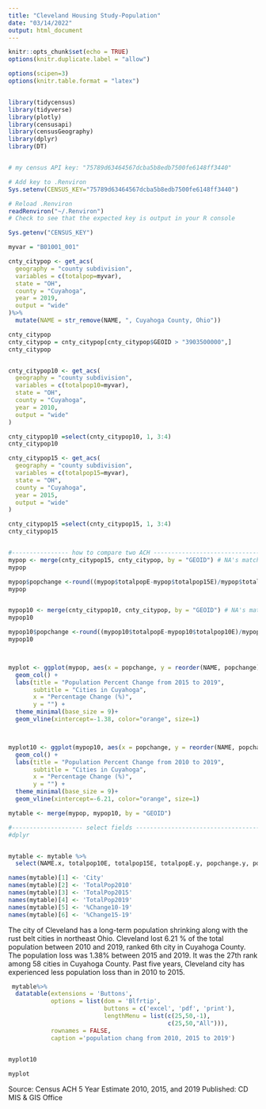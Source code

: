 ```yaml
---
title: "Cleveland Housing Study-Population"
date: "03/14/2022"
output: html_document
---
```


```r
knitr::opts_chunk$set(echo = TRUE)
options(knitr.duplicate.label = "allow")

options(scipen=3)
options(knitr.table.format = "latex")


library(tidycensus)
library(tidyverse)
library(plotly)
library(censusapi)
library(censusGeography)
library(dplyr)
library(DT)


# my census API key: "75789d63464567dcba5b8edb7500fe6148ff3440"

# Add key to .Renviron
Sys.setenv(CENSUS_KEY="75789d63464567dcba5b8edb7500fe6148ff3440")

# Reload .Renviron
readRenviron("~/.Renviron")
# Check to see that the expected key is output in your R console

Sys.getenv("CENSUS_KEY")

myvar = "B01001_001"

cnty_citypop <- get_acs(
  geography = "county subdivision", 
  variables = c(totalpop=myvar), 
  state = "OH", 
  county = "Cuyahoga",
  year = 2019,
  output = "wide"
)%>%
  mutate(NAME = str_remove(NAME, ", Cuyahoga County, Ohio"))

cnty_citypop
cnty_citypop = cnty_citypop[cnty_citypop$GEOID > "3903500000",]
cnty_citypop


cnty_citypop10 <- get_acs(
  geography = "county subdivision", 
  variables = c(totalpop10=myvar), 
  state = "OH", 
  county = "Cuyahoga",
  year = 2010,
  output = "wide"
)

cnty_citypop10 =select(cnty_citypop10, 1, 3:4)
cnty_citypop10

cnty_citypop15 <- get_acs(
  geography = "county subdivision", 
  variables = c(totalpop15=myvar), 
  state = "OH", 
  county = "Cuyahoga",
  year = 2015,
  output = "wide"
)

cnty_citypop15 =select(cnty_citypop15, 1, 3:4)
cnty_citypop15


#---------------- how to compare two ACH --------------------------------------------------
mypop <- merge(cnty_citypop15, cnty_citypop, by = "GEOID") # NA's match, so 6 rows
mypop

mypop$popchange <-round((mypop$totalpopE-mypop$totalpop15E)/mypop$totalpopE * 100, 2)
mypop


mypop10 <- merge(cnty_citypop10, cnty_citypop, by = "GEOID") # NA's match, so 6 rows
mypop10

mypop10$popchange <-round((mypop10$totalpopE-mypop10$totalpop10E)/mypop$totalpopE * 100, 2)
mypop10



myplot <- ggplot(mypop, aes(x = popchange, y = reorder(NAME, popchange))) + 
  geom_col() + 
  labs(title = "Population Percent Change from 2015 to 2019", 
       subtitle = "Cities in Cuyahoga", 
       x = "Percentage Change (%)", 
       y = "") + 
  theme_minimal(base_size = 9)+
  geom_vline(xintercept=-1.38, color="orange", size=1) 



myplot10 <- ggplot(mypop10, aes(x = popchange, y = reorder(NAME, popchange))) + 
  geom_col() + 
  labs(title = "Population Percent Change from 2010 to 2019", 
       subtitle = "Cities in Cuyahoga", 
       x = "Percentage Change (%)", 
       y = "") + 
  theme_minimal(base_size = 9)+
  geom_vline(xintercept=-6.21, color="orange", size=1) 

mytable <- merge(mypop, mypop10, by = "GEOID") 

#-------------------- select fields ------------------------------------------------
#dplyr


mytable <- mytable %>%
  select(NAME.x, totalpop10E, totalpop15E, totalpopE.y, popchange.y, popchange.x)

names(mytable)[1] <- 'City'
names(mytable)[2] <- 'TotalPop2010'
names(mytable)[3] <- 'TotalPop2015'
names(mytable)[4] <- 'TotalPop2019'
names(mytable)[5] <- '%Change10-19'
names(mytable)[6] <- '%Change15-19'


```

The city of Cleveland has a long-term population shrinking along with the rust belt cities in northeast Ohio. Cleveland lost 6.21 % of the total population between 2010 and 2019, ranked 6th city in Cuyahoga County. The population loss was 1.38% between 2015 and 2019. It was the 27th rank among 58 cities in Cuyahoga County. Past five years, Cleveland city has experienced less population loss than in 2010 to 2015.

```r

 mytable%>%
  datatable(extensions = 'Buttons',
            options = list(dom = 'Blfrtip',
                           buttons = c('excel', 'pdf', 'print'),
                           lengthMenu = list(c(25,50,-1),
                                             c(25,50,"All"))),
            rownames = FALSE,
            caption ='population chang from 2010, 2015 to 2019')
  

```



```r
myplot10

```



```r

myplot


```

Source: Census ACH 5 Year Estimate 2010, 2015, and 2019
Published: CD MIS & GIS Office 
